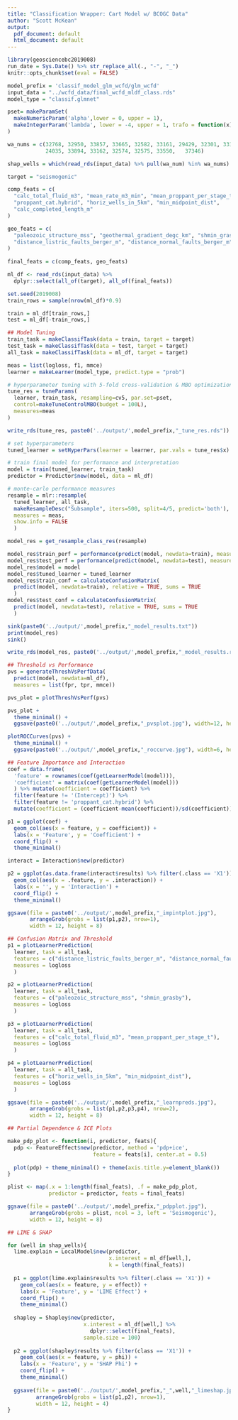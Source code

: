 ```yaml
---
title: "Classification Wrapper: Cart Model w/ BCOGC Data"
author: "Scott McKean"
output:
  pdf_document: default
  html_document: default
---
```


```r
library(geosciencebc2019008)
run_date = Sys.Date() %>% str_replace_all(., "-", "_")
knitr::opts_chunk$set(eval = FALSE)

model_prefix = 'classif_model_glm_wcfd/glm_wcfd'
input_data = "../wcfd_data/final_wcfd_mldf_class.rds"
model_type = "classif.glmnet"

pset= makeParamSet(
  makeNumericParam('alpha',lower = 0, upper = 1),
  makeIntegerParam('lambda', lower = -4, upper = 1, trafo = function(x) 10^x)
)

wa_nums = c(32768, 32950, 33857, 33665, 32582, 33161, 29429, 32301, 33113,
            24035, 33894, 33162, 32574, 32575, 33550,	37346)

shap_wells = which(read_rds(input_data) %>% pull(wa_num) %in% wa_nums)

target = "seismogenic"

comp_feats = c(
  "calc_total_fluid_m3", "mean_rate_m3_min", "mean_proppant_per_stage_t",
  "proppant_cat.hybrid", "horiz_wells_in_5km", "min_midpoint_dist",
  "calc_completed_length_m"
)

geo_feats = c(
  "paleozoic_structure_mss", "geothermal_gradient_degc_km", "shmin_grasby",
  "distance_listric_faults_berger_m", "distance_normal_faults_berger_m"
)
 
final_feats = c(comp_feats, geo_feats)

ml_df <- read_rds(input_data) %>%
  dplyr::select(all_of(target), all_of(final_feats))

set.seed(2019008)
train_rows = sample(nrow(ml_df)*0.9)

train = ml_df[train_rows,]
test = ml_df[-train_rows,]

## Model Tuning
train_task = makeClassifTask(data = train, target = target)
test_task = makeClassifTask(data = test, target = target)
all_task = makeClassifTask(data = ml_df, target = target)

meas = list(logloss, f1, mmce)
learner = makeLearner(model_type, predict.type = "prob")

# hyperparameter tuning with 5-fold cross-validation & MBO optimization
tune_res = tuneParams(
  learner, train_task, resampling=cv5, par.set=pset, 
  control=makeTuneControlMBO(budget = 100L),
  measures=meas
)

write_rds(tune_res, paste0('../output/',model_prefix,"_tune_res.rds"))

# set hyperparameters
tuned_learner = setHyperPars(learner = learner, par.vals = tune_res$x)

# train final model for performance and interpretation
model = train(tuned_learner, train_task)
predictor = Predictor$new(model, data = ml_df)

# monte-carlo performance measures
resample = mlr::resample(
  tuned_learner, all_task, 
  makeResampleDesc("Subsample", iters=500, split=4/5, predict='both'),  
  measures = meas,
  show.info = FALSE
  )

model_res = get_resample_class_res(resample)

model_res$train_perf = performance(predict(model, newdata=train), measures = meas)
model_res$test_perf = performance(predict(model, newdata=test), measures = meas)
model_res$model = model
model_res$tuned_learner = tuned_learner
model_res$train_conf = calculateConfusionMatrix(
  predict(model, newdata=train), relative = TRUE, sums = TRUE
  )
model_res$test_conf = calculateConfusionMatrix(
  predict(model, newdata=test), relative = TRUE, sums = TRUE
  )

sink(paste0('../output/',model_prefix,"_model_results.txt"))
print(model_res)
sink()

write_rds(model_res, paste0('../output/',model_prefix,"_model_results.rds"))

## Threshold vs Performance
pvs = generateThreshVsPerfData(
  predict(model, newdata=ml_df), 
  measures = list(fpr, tpr, mmce))

pvs_plot = plotThreshVsPerf(pvs)

pvs_plot +
  theme_minimal() +
  ggsave(paste0('../output/',model_prefix,"_pvsplot.jpg"), width=12, height=8)

plotROCCurves(pvs) +
  theme_minimal() +
  ggsave(paste0('../output/',model_prefix,"_roccurve.jpg"), width=6, height=6)

## Feature Importance and Interaction
coef = data.frame(
  'feature' = rownames(coef(getLearnerModel(model))),
  'coefficient' = matrix(coef(getLearnerModel(model)))
  ) %>% mutate(coefficient = coefficient) %>% 
  filter(feature != '(Intercept)') %>%
  filter(feature != 'proppant_cat.hybrid') %>%
  mutate(coefficient = (coefficient-mean(coefficient))/sd(coefficient))

p1 = ggplot(coef) +
  geom_col(aes(x = feature, y = coefficient)) +
  labs(x = 'Feature', y = 'Coefficient') +
  coord_flip() +
  theme_minimal()

interact = Interaction$new(predictor)

p2 = ggplot(as.data.frame(interact$results) %>% filter(.class == 'X1')) +
  geom_col(aes(x = .feature, y = .interaction)) +
  labs(x = '', y = 'Interaction') +
  coord_flip() +
  theme_minimal()

ggsave(file = paste0('../output/',model_prefix,"_impintplot.jpg"), 
       arrangeGrob(grobs = list(p1,p2), nrow=1),
       width = 12, height = 8)

## Confusion Matrix and Threshold
p1 = plotLearnerPrediction(
  learner, task = all_task, 
  features = c("distance_listric_faults_berger_m", "distance_normal_faults_berger_m"),
  measures = logloss
  )

p2 = plotLearnerPrediction(
  learner, task = all_task, 
  features = c("paleozoic_structure_mss", "shmin_grasby"),
  measures = logloss
  )

p3 = plotLearnerPrediction(
  learner, task = all_task, 
  features = c("calc_total_fluid_m3", "mean_proppant_per_stage_t"),
  measures = logloss
  )

p4 = plotLearnerPrediction(
  learner, task = all_task, 
  features = c("horiz_wells_in_5km", "min_midpoint_dist"),
  measures = logloss
  )

ggsave(file = paste0('../output/',model_prefix,"_learnpreds.jpg"), 
       arrangeGrob(grobs = list(p1,p2,p3,p4), nrow=2),
       width = 12, height = 8)

## Partial Dependence & ICE Plots

make_pdp_plot <- function(i, predictor, feats){
  pdp <- FeatureEffect$new(predictor, method = 'pdp+ice', 
                           feature = feats[i], center.at = 0.5)
  
  plot(pdp) + theme_minimal() + theme(axis.title.y=element_blank())
}

plist <- map(.x = 1:length(final_feats), .f = make_pdp_plot,
             predictor = predictor, feats = final_feats)

ggsave(file = paste0('../output/',model_prefix,"_pdpplot.jpg"), 
       arrangeGrob(grobs = plist, ncol = 3, left = 'Seismogenic'),
       width = 12, height = 8)

## LIME & SHAP

for (well in shap_wells){
  lime.explain = LocalModel$new(predictor, 
                                x.interest = ml_df[well,],
                                k = length(final_feats))
  
  p1 = ggplot(lime.explain$results %>% filter(.class == 'X1')) +
    geom_col(aes(x = feature, y = effect)) +
    labs(x = 'Feature', y = 'LIME Effect') +
    coord_flip() +
    theme_minimal()
  
  shapley = Shapley$new(predictor,
                        x.interest = ml_df[well,] %>% 
                          dplyr::select(final_feats),
                        sample.size = 100)
  
  p2 = ggplot(shapley$results %>% filter(class == 'X1')) +
    geom_col(aes(x = feature, y = phi)) +
    labs(x = 'Feature', y = 'SHAP Phi') +
    coord_flip() +
    theme_minimal()
  
  ggsave(file = paste0('../output/',model_prefix,"_",well,"_limeshap.jpg"),
         arrangeGrob(grobs = list(p1,p2), nrow=1),
         width = 12, height = 4)
}
```